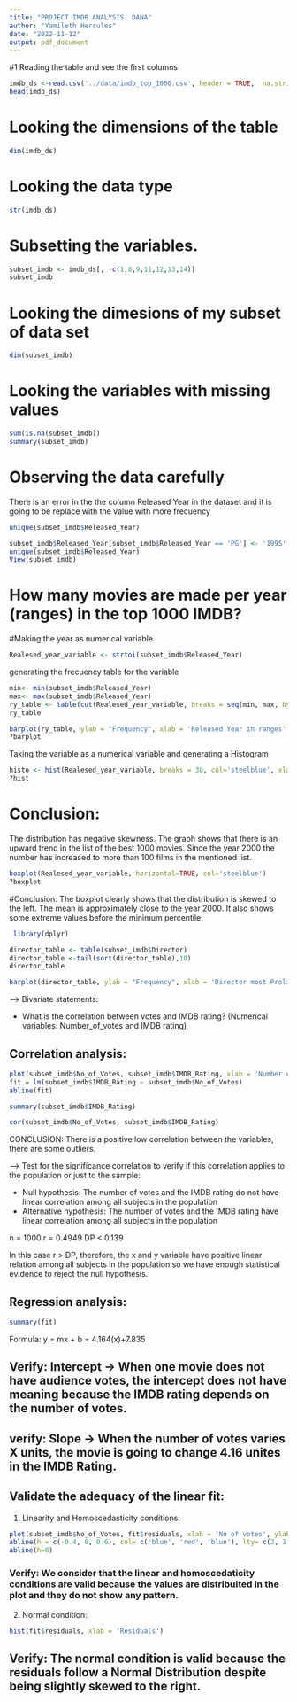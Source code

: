 ```yaml
---
title: "PROJECT IMDB ANALYSIS. DANA"
author: "Yamileth Hercules"
date: "2022-11-12"
output: pdf_document
---
```

#1 Reading the table and see the first columns

```r
imdb_ds <-read.csv('../data/imdb_top_1000.csv', header = TRUE,  na.string = c(""))
head(imdb_ds)
```
# Looking the dimensions of the table
```r
dim(imdb_ds)
```


# Looking the data type
```r
str(imdb_ds)
```

# Subsetting the variables.

```r
subset_imdb <- imdb_ds[, -c(1,8,9,11,12,13,14)]
subset_imdb 
```
# Looking the dimesions of my subset of data set 
```r

dim(subset_imdb)
```

# Looking the variables with missing values 

```r

sum(is.na(subset_imdb))
summary(subset_imdb)
```

# Observing the data carefully

There is an error in the the column Released Year in the dataset and it is going to be replace with the value with more frecuency

```r

unique(subset_imdb$Released_Year)

```


```r
subset_imdb$Released_Year[subset_imdb$Released_Year == 'PG'] <- '1995'
unique(subset_imdb$Released_Year)
View(subset_imdb)
```

# How many movies are made per year (ranges) in the top 1000 IMDB? 

#Making the year as numerical variable

```r

Realesed_year_variable <- strtoi(subset_imdb$Released_Year)

```


generating the frecuency table for the variable
```r

min<- min(subset_imdb$Released_Year)
max<- max(subset_imdb$Released_Year)
ry_table <- table(cut(Realesed_year_variable, breaks = seq(min, max, by =9)))
ry_table


```


```r

barplot(ry_table, ylab = "Frequency", xlab = 'Released Year in ranges', main = "MOVIES PER YEAR", col='steelblue')
?barplot
```

Taking the variable as a numerical variable and generating a Histogram 
```r
histo <- hist(Realesed_year_variable, breaks = 30, col='steelblue', xlab = 'Released Year', main = "MOVIES PER YEAR")
?hist
```
# Conclusion:

The distribution has negative skewness. The graph shows that there is an upward trend in the list of the best 1000 movies. Since the year 2000 the number has increased to more than 100 films in the mentioned list.  

```r
boxplot(Realesed_year_variable, horizontal=TRUE, col='steelblue')
?boxplot
```

#Conclusion:
The boxplot clearly shows that the distribution is skewed to the left. The mean is approximately close to the year 2000. It also shows some extreme values before the minimum percentile.


```r
 library(dplyr)

director_table <- table(subset_imdb$Director)
director_table <-tail(sort(director_table),10)
director_table

```


```r
barplot(director_table, ylab = "Frequency", xlab = 'Director most Prolific', main = 'Director', col=c('steelblue','yellow', 'orange','green', 'beige', 'violet','brown','pink', 'red','gray'), legend.text = rownames(director_table))

```


---> Bivariate statements:

- What is the correlation between votes and IMDB rating? (Numerical variables: Number_of_votes and IMDB rating)

## Correlation analysis:

```r
plot(subset_imdb$No_of_Votes, subset_imdb$IMDB_Rating, xlab = 'Number of votes', ylab = 'IMDB Rating')
fit = lm(subset_imdb$IMDB_Rating ~ subset_imdb$No_of_Votes)
abline(fit)
```

```r
summary(subset_imdb$IMDB_Rating)
```


```r
cor(subset_imdb$No_of_Votes, subset_imdb$IMDB_Rating)
```

CONCLUSION: There is a positive low correlation between the variables, there are some outliers.
 
 
---> Test for the significance correlation to verify if this correlation applies to the population or just to the sample:

- Null hypothesis: The number of votes and the IMDB rating do not have linear correlation among all subjects in the population
- Alternative hypothesis: The number of votes and the IMDB rating have linear correlation among all subjects in the population

n = 1000
r = 0.4949
DP < 0.139

In this case r > DP, therefore, the x and y variable have positive linear relation among all subjects in the population so we have enough statistical evidence to reject the null hypothesis.

## Regression analysis:

```r
summary(fit)
```

Formula: y = mx + b
           = 4.164(x)+7.835

## Verify: Intercept -> When one movie does not have audience votes, the intercept does not have meaning because the IMDB rating depends on the number of votes.
## verify: Slope -> When the number of votes varies X units, the movie is going to change 4.16 unites in the IMDB Rating.

## Validate the adequacy of the linear fit:

1. Linearity and Homoscedasticity conditions:

```r
plot(subset_imdb$No_of_Votes, fit$residuals, xlab = 'No of votes', ylab = 'Residuals')
abline(h = c(-0.4, 0, 0.6), col= c('blue', 'red', 'blue'), lty= c(2, 1, 2), lwd= c(3, 2, 3))
abline(h=0)
```


### Verify: We consider that the linear and homoscedaticity conditions are valid because the values are distribuited in the plot and they do not show any pattern.

2. Normal condition:

```r
hist(fit$residuals, xlab = 'Residuals')
```

## Verify: The normal condition is valid because the residuals follow a Normal Distribution despite being slightly skewed to the right.


